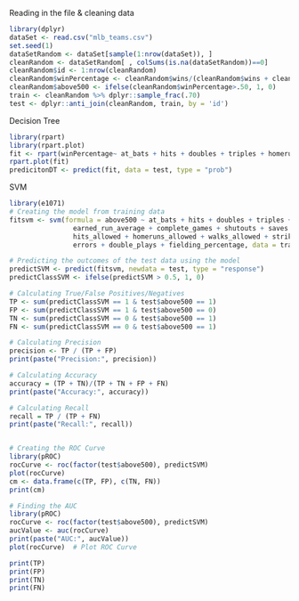 
Reading in the file & cleaning data
```r
library(dplyr)
dataSet <- read.csv("mlb_teams.csv")
set.seed(1)
dataSetRandom <- dataSet[sample(1:nrow(dataSet)), ]
cleanRandom <- dataSetRandom[ , colSums(is.na(dataSetRandom))==0]
cleanRandom$id <- 1:nrow(cleanRandom)
cleanRandom$winPercentage <- cleanRandom$wins/(cleanRandom$wins + cleanRandom$losses)
cleanRandom$above500 <- ifelse(cleanRandom$winPercentage>.50, 1, 0)
train <- cleanRandom %>% dplyr::sample_frac(.70)
test <- dplyr::anti_join(cleanRandom, train, by = 'id')
```

Decision Tree
```r
library(rpart)
library(rpart.plot)
fit <- rpart(winPercentage~ at_bats + hits + doubles + triples + homeruns + walks + earned_run_average + complete_games + shutouts + saves + outs_pitches + hits_allowed + homeruns_allowed + walks_allowed + strikeouts_by_pitchers + errors + double_plays+ fielding_percentage, data = train, method = "anova")
rpart.plot(fit)
predicitonDT <- predict(fit, data = test, type = "prob")
```
SVM
```r
library(e1071)
# Creating the model from training data
fitsvm <- svm(formula = above500 ~ at_bats + hits + doubles + triples + homeruns + walks + 
                earned_run_average + complete_games + shutouts + saves + outs_pitches + 
                hits_allowed + homeruns_allowed + walks_allowed + strikeouts_by_pitchers + 
                errors + double_plays + fielding_percentage, data = train, kernel = 'linear')

# Predicting the outcomes of the test data using the model
predictSVM <- predict(fitsvm, newdata = test, type = "response")
predictClassSVM <- ifelse(predictSVM > 0.5, 1, 0)

# Calculating True/False Positives/Negatives
TP <- sum(predictClassSVM == 1 & test$above500 == 1)
FP <- sum(predictClassSVM == 1 & test$above500 == 0)
TN <- sum(predictClassSVM == 0 & test$above500 == 1)
FN <- sum(predictClassSVM == 0 & test$above500 == 1)

# Calculating Precision
precision <- TP / (TP + FP)
print(paste("Precision:", precision))

# Calculating Accuracy
accuracy = (TP + TN)/(TP + TN + FP + FN)
print(paste("Accuracy:", accuracy))

# Calculating Recall
recall = TP / (TP + FN)
print(paste("Recall:", recall))


# Creating the ROC Curve
library(pROC)
rocCurve <- roc(factor(test$above500), predictSVM)
plot(rocCurve)
cm <- data.frame(c(TP, FP), c(TN, FN))
print(cm)

# Finding the AUC
library(pROC)
rocCurve <- roc(factor(test$above500), predictSVM)
aucValue <- auc(rocCurve) 
print(paste("AUC:", aucValue))  
plot(rocCurve)  # Plot ROC Curve

print(TP)
print(FP)
print(TN)
print(FN)
```

